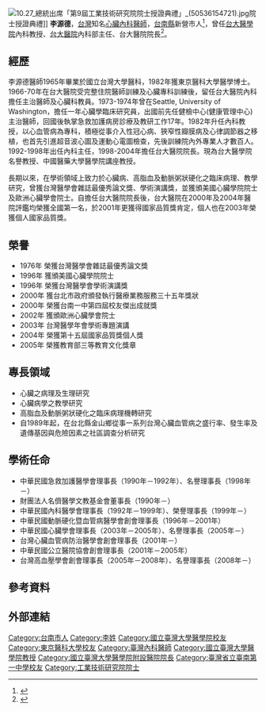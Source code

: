 {{advert|time=2014-09-09T09:00:01+00:00}}
[[File:10.27_總統出席「第9屆工業技術研究院院士授證典禮」_(50536154721).jpg|thumb]]院士授證典禮]]
'''李源德'''{{BD|1939年|11月30日||}}，[[台灣|台灣]]知名[[心臟內科|心臟內科]][[醫師|醫師]]，[[台南縣|台南縣]]新營市人<ref>{{cite news |author=羅曉荷、許峻彬、何振忠 |title=沈富雄 李源德 兩人枕頭 友情到白頭 |work=[[聯合報|聯合報]] |location=台北市 |date=2005-09-13 |accessdate=2014-08-22 |url=http://theme.udn.com/theme/story/6280/219816 |archive-date=2019-06-23 |archive-url=https://web.archive.org/web/20190623083620/https://theme.udn.com/theme/story/6280/219816 |dead-url=no }}</ref>，曾任[[台大醫學院|台大醫學院]]內科教授、[[台大醫院|台大醫院]]內科部主任、台大醫院院長<ref>{{cite news |author=周麗蘭 |title=台大雲林分院10歲 感恩賢拜 |url=http://www.chinatimes.com/newspapers/20140322000510-260107 |work=[[中國時報|中國時報]] |publisher= |location=台北市 |date=2014-03-22 |accessdate=2014-08-22 |archive-date=2019-06-15 |archive-url=https://web.archive.org/web/20190615170421/https://www.chinatimes.com/newspapers/20140322000510-260107 |dead-url=no }}</ref>。

== 經歷 ==
李源德醫師1965年畢業於國立台灣大學醫科，1982年獲東京醫科大學醫學博士。1966-70年在台大醫院受完整住院醫師訓練及心臟專科訓練後，留任台大醫院內科擔任主治醫師及心臟科教員。1973-1974年曾在Seattle, University of Washington，擔任一年心臟學臨床研究員，出國前先任健檢中心(健康管理中心)主治醫師，回國後執掌急救加護病房診療及教研工作17年。1982年升任內科教授，以心血管病為專科，積極從事介入性冠心病、狹窄性瓣膜病及心律調節器之移植，也首先引進超音波心圖及運動心電圖檢查，先後訓練院內外專業人才數百人。1992-1998年出任內科主任，1998-2004年擔任台大醫院院長。現為台大醫學院名譽教授、中國醫藥大學醫學院講座教授。

長期以來，在學術領域上致力於心臟病、高脂血及動脈粥狀硬化之臨床病理、教學研究，曾獲台灣醫學會雜誌最優秀論文獎、學術演講獎，並獲頒美國心臟學院院士及歐洲心臟學會院士。自擔任台大醫院院長後，台大醫院在2000年及2004年醫院評鑑均榮獲全國第一名，於2001年更獲得國家品質獎肯定，個人也在2003年榮獲個人國家品質獎。

== 榮譽 ==
* 1976年   榮獲台灣醫學會雜誌最優秀論文獎
* 1996年   獲頒美國心臟學院院士
* 1996年   榮獲台灣醫學會學術演講獎
* 2000年   獲台北市政府頒發執行醫療業務服務三十五年獎狀
* 2000年   榮獲台南一中第四屆校友傑出成就獎
* 2002年   獲頒歐洲心臟學會院士
* 2003年   台灣醫學年會學術專題演講
* 2004年   榮獲第十五屆國家品質獎個人獎
* 2005年   榮獲教育部三等教育文化獎章

== 專長領域 ==
* 心臟之病理及生理研究
* 心臟病學之教學研究
* 高脂血及動脈粥狀硬化之臨床病理機轉研究
* 自1989年起，在台北縣金山鄉從事一系列台灣心臟血管病之盛行率、發生率及遺傳基因與危險因素之社區調查分析研究

== 學術任命 ==
* 中華民國急救加護醫學會理事長（1990年－1992年）、名譽理事長（1998年－）
* 財團法人名儕醫學文教基金會董事長（1990年－）
* 中華民國內科醫學會理事長（1992年－1999年）、榮譽理事長（1999年－）
* 中華民國動脈硬化暨血管病醫學會創會理事長（1996年－2001年）
* 中華民國心臟學會理事長（2003年－2005年）、名譽理事長（2005年－）
* 台灣心臟血管病防治醫學會創會理事長（2001年－）
* 中華民國公立醫院協會創會理事長（2001年－2005年）
* 台灣高血壓學會創會理事長（2005年－2008年）、名譽理事長（2008年－）

==參考資料==
{{Reflist}}

== 外部連結 ==

[[Category:台南市人|Category:台南市人]]
[[Category:李姓|Category:李姓]]
[[Category:國立臺灣大學醫學院校友|Category:國立臺灣大學醫學院校友]]
[[Category:東京醫科大學校友|Category:東京醫科大學校友]]
[[Category:臺灣內科醫師|Category:臺灣內科醫師]]
[[Category:國立臺灣大學醫學院教授|Category:國立臺灣大學醫學院教授]]
[[Category:國立臺灣大學醫學院附設醫院院長|Category:國立臺灣大學醫學院附設醫院院長]]
[[Category:臺灣省立臺南第一中學校友|Category:臺灣省立臺南第一中學校友]]
[[Category:工業技術研究院院士|Category:工業技術研究院院士]]